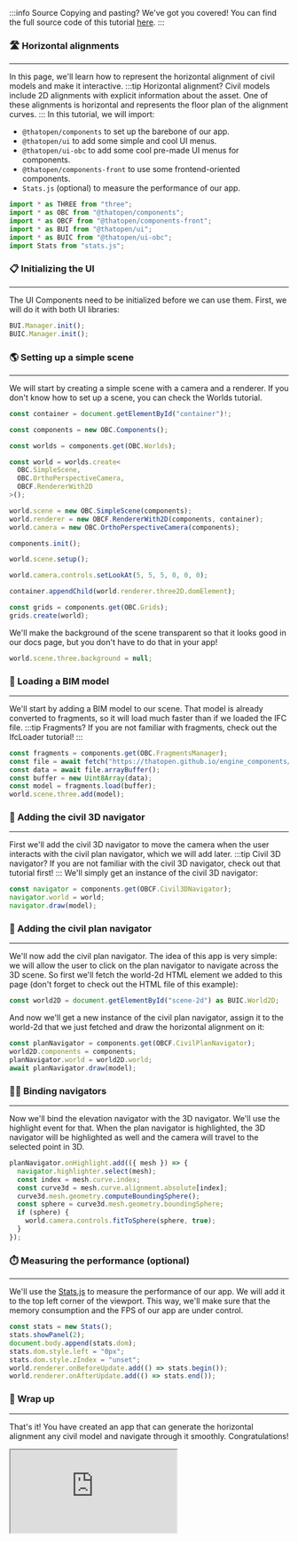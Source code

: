 :::info Source
Copying and pasting? We've got you covered! You can find the full source code of this tutorial [here](https://github.com/ThatOpen/engine_components/blob/main/packages/front/src/civil/CivilPlanNavigator/example.ts).
:::

### 🛣️ Horizontal alignments
---
In this page, we'll learn how to represent the horizontal alignment of civil models and make it interactive.
:::tip Horizontal alignment?
Civil models include 2D alignments with explicit information about the asset. One of these alignments is horizontal and represents the floor plan of the alignment curves.
:::
In this tutorial, we will import:
- `@thatopen/components` to set up the barebone of our app.
- `@thatopen/ui` to add some simple and cool UI menus.
- `@thatopen/ui-obc` to add some cool pre-made UI menus for components.
- `@thatopen/components-front` to use some frontend-oriented components.
- `Stats.js` (optional) to measure the performance of our app.

```js
import * as THREE from "three";
import * as OBC from "@thatopen/components";
import * as OBCF from "@thatopen/components-front";
import * as BUI from "@thatopen/ui";
import * as BUIC from "@thatopen/ui-obc";
import Stats from "stats.js";
```
### 📋 Initializing the UI
---
The UI Components need to be initialized before we can use them. First, we will do it with both UI libraries:

```js
BUI.Manager.init();
BUIC.Manager.init();
```
### 🌎 Setting up a simple scene
---
We will start by creating a simple scene with a camera and a renderer. If you don't know how to set up a scene, you can check the Worlds tutorial.

```js
const container = document.getElementById("container")!;

const components = new OBC.Components();

const worlds = components.get(OBC.Worlds);

const world = worlds.create<
  OBC.SimpleScene,
  OBC.OrthoPerspectiveCamera,
  OBCF.RendererWith2D
>();

world.scene = new OBC.SimpleScene(components);
world.renderer = new OBCF.RendererWith2D(components, container);
world.camera = new OBC.OrthoPerspectiveCamera(components);

components.init();

world.scene.setup();

world.camera.controls.setLookAt(5, 5, 5, 0, 0, 0);

container.appendChild(world.renderer.three2D.domElement);

const grids = components.get(OBC.Grids);
grids.create(world);
```
We'll make the background of the scene transparent so that it looks good in our docs page, but you don't have to do that in your app!

```js
world.scene.three.background = null;
```
### 🧳 Loading a BIM model
---
We'll start by adding a BIM model to our scene. That model is already converted to fragments, so it will load much faster than if we loaded the IFC file.
:::tip Fragments?
If you are not familiar with fragments, check out the IfcLoader tutorial!
:::

```js
const fragments = components.get(OBC.FragmentsManager);
const file = await fetch("https://thatopen.github.io/engine_components/resources/road.frag");
const data = await file.arrayBuffer();
const buffer = new Uint8Array(data);
const model = fragments.load(buffer);
world.scene.three.add(model);
```
### 🚕 Adding the civil 3D navigator
---
First we'll add the civil 3D navigator to move the camera when the user interacts with the civil plan navigator, which we will add later.
:::tip Civil 3D navigator?
If you are not familiar with the civil 3D navigator, check out that tutorial first!
:::
We'll simply get an instance of the civil 3D navigator:

```js
const navigator = components.get(OBCF.Civil3DNavigator);
navigator.world = world;
navigator.draw(model);
```
### 🚗 Adding the civil plan navigator
---
We'll now add the civil plan navigator. The idea of this app is very simple: we will allow the user to click on the plan navigator to navigate across the 3D scene. So first we'll fetch the world-2d HTML element we added to this page (don't forget to check out the HTML file of this example):

```js
const world2D = document.getElementById("scene-2d") as BUIC.World2D;
```
And now we'll get a new instance of the civil plan navigator, assign it to the world-2d that we just fetched and draw the horizontal alignment on it:

```js
const planNavigator = components.get(OBCF.CivilPlanNavigator);
world2D.components = components;
planNavigator.world = world2D.world;
await planNavigator.draw(model);
```
### 🚗🚕 Binding navigators
---
Now we'll bind the elevation navigator with the 3D navigator. We'll use the highlight event for that. When the plan navigator is highlighted, the 3D navigator will be highlighted as well and the camera will travel to the selected point in 3D.

```js
planNavigator.onHighlight.add(({ mesh }) => {
  navigator.highlighter.select(mesh);
  const index = mesh.curve.index;
  const curve3d = mesh.curve.alignment.absolute[index];
  curve3d.mesh.geometry.computeBoundingSphere();
  const sphere = curve3d.mesh.geometry.boundingSphere;
  if (sphere) {
    world.camera.controls.fitToSphere(sphere, true);
  }
});
```
### ⏱️ Measuring the performance (optional)
---
We'll use the [Stats.js](https://github.com/mrdoob/stats.js) to measure the performance of our app. We will add it to the top left corner of the viewport. This way, we'll make sure that the memory consumption and the FPS of our app are under control.

```js
const stats = new Stats();
stats.showPanel(2);
document.body.append(stats.dom);
stats.dom.style.left = "0px";
stats.dom.style.zIndex = "unset";
world.renderer.onBeforeUpdate.add(() => stats.begin());
world.renderer.onAfterUpdate.add(() => stats.end());
```
### 🎉 Wrap up
---
That's it! You have created an app that can generate the horizontal alignment any civil model and navigate through it smoothly. Congratulations!



<iframe src="https://thatopen.github.io/engine_components/examples/CivilPlanNavigator"></iframe>